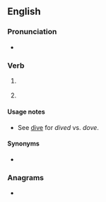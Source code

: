 ==English==

===Pronunciation===
* {{IPA|en|/ˈdaɪ̯vd/}}

===Verb===
{{head|en|verb form}}

# {{en-past of|dive}} {{gloss|scuba diving}}
# {{inflection of|en|dive||past|part}} {{gloss|jump head-first}}

====Usage notes====
* See [[dive]] for ''dived'' vs. ''dove''.

====Synonyms====
* {{sense|scuba diving}} {{l|en|dove}} {{qualifier|US}}

===Anagrams===
* {{anagrams|en|a=ddeiv|vided}}